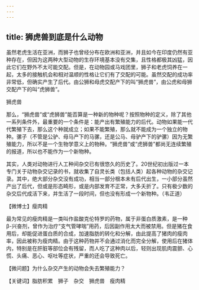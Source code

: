 ```yaml
---
---
---
```

title: 狮虎兽到底是什么动物
---




虽然老虎生活在亚洲，而狮子也曾经分布在欧洲和亚洲，并且如今在印度仍然有亚种存在，但因为这两种大型动物的生存环境基本没有交集，且性格都极其凶猛，因此它们在野外不太可能交配。但是，在动物园或马戏团里，狮子和老虎饲养在一起，太多的接触机会和相对温顺的性格让它们有了交配的可能。虽然交配的成功率非常低，但确实产生了后代。由公狮和母虎交配产下的叫“狮虎兽”，由公虎和母狮交配产下的叫“虎狮兽”。

狮虎兽



那么，“狮虎兽”或“虎狮兽”能否算是一种新的物种呢？按照物种的定义，除了其他一系列条件外，最重要的一个条件是：能产出有繁殖能力的后代。动物如果能一代代繁殖下去，那么这个种就成立；如果不能繁殖，那么就不能成为一个独立的物种。骡子（不管是公驴、母马产下的马骡，还是公马、母驴产下的驴骡）因为无繁殖能力，所以不是一个生物学意义上的物种。“狮虎兽”或“虎狮兽”都尚无连续繁殖的报道，所以也不能作为一个新物种。

其实，人类对动物进行人工种间杂交已有很悠久的历史了。20世纪初出版过一本专门关于动物杂交记录的书，就收集了自灵长类（包括人类）起各种动物的杂交记录。其中，绝大部分杂交没有成功，相当一部分根本未有后代出生，一小部分虽然产出了后代，但或是形态畸形，或是内部发育不正常，大多夭折了。只有极少数的杂交后代成活下来，并生活了一段时间，但也没有形成一个新物种。（韦正道）





【微博士】瘦肉精

最为常见的瘦肉精是一类叫作盐酸克伦特罗的药物，属于非蛋白质激素，是一种β-兴奋剂，曾作为治疗“支气管哮喘”用药，后因副作用太大而被禁用。但是猪在食用后，却能促进蛋白质的合成，加速脂肪的转化和分解，由此提高了猪肉的瘦肉率，因此被称为瘦肉精。由于这种药物并不会通过消化而完全分解，使用后在猪体内，特别是在肝脏等部位会有残留，而人吃了这种肉以后，轻则出现肌肉震颤、心慌、头痛、恶心、呕吐等症状，严重的还会导致死亡。

【微问题】为什么杂交产生的动物会失去繁殖能力？

【关键词】脂肪积累　狮子　杂交　狮虎兽　瘦肉精